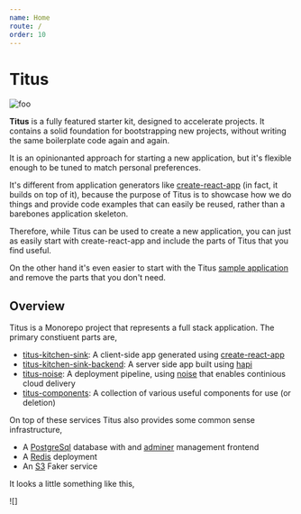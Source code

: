 ```yaml
---
name: Home
route: /
order: 10
---
```


# Titus

![foo](public/diagram-b.svg)

**Titus** is a fully featured starter kit, designed to accelerate projects. It contains a solid foundation for bootstrapping new projects, without writing the same boilerplate code again and again.

It is an opinionanted approach for starting a new application, but it's flexible enough to be tuned to match personal preferences.

It's different from application generators like [create-react-app]() (in fact, it builds on top of it), because the purpose of Titus is to showcase how we do things and provide code examples that can easily be reused, rather than a barebones application skeleton.

Therefore, while Titus can be used to create a new application, you can just as easily start with create-react-app and include the parts of Titus that you find useful.

On the other hand it's even easier to start with the Titus [sample application](/kitchen-sink) and remove the parts that you don't need.

## Overview
Titus is a Monorepo project that represents a full stack application. The primary constiuent parts are,

- [titus-kitchen-sink](): A client-side app generated using [create-react-app]()
- [titus-kitchen-sink-backend](): A server side app built using [hapi]()
- [titus-noise](): A deployment pipeline, using [noise]() that enables continious cloud delivery
- [titus-components](): A collection of various useful components for use (or deletion)

On top of these services Titus also provides some common sense infrastructure,

- A [PostgreSql]() database with and [adminer]() management frontend
- A [Redis]() deployment
- An [S3]() Faker service

It looks a little something like this,

![]

